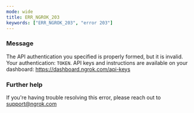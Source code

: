 ```yaml
---
mode: wide
title: ERR_NGROK_203
keywords: ["ERR_NGROK_203", "error 203"]
---
```



### Message

The API authentication you specified is properly formed, but it is invalid. Your authentication: `TOKEN`. API keys and instructions are available on your dashboard: https://dashboard.ngrok.com/api-keys

<ErrorDetails />

### Further help

If you're having trouble resolving this error, please reach out to [support@ngrok.com](mailto:support@ngrok.com?subject=Help%20with%20ERR_NGROK_203)

